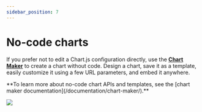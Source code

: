 ```yaml
---
sidebar_position: 7
---
```



# No-code charts

If you prefer not to edit a Chart.js configuration directly, use the **[Chart Maker](https://quickchart.io/chart-maker/)** to create a chart without code. Design a chart, save it as a template, easily customize it using a few URL parameters, and embed it anywhere.

<Admonition type="tip">
  **To learn more about no-code chart APIs and templates, see the [chart maker
  documentation](/documentation/chart-maker/).**
</Admonition>

<Image
  src={ChartMakerImage}
  caption="The no-code chart builder generates a special endpoint that generates charts based on your specification."
/>
